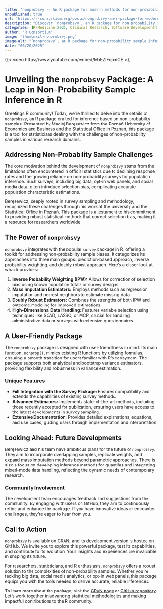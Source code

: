 ```yaml
--- 
title: "nonprobsvy -- An R package for modern methods for non-probability survey" 
unpublished: true 
url: "https://r-consortium.org/posts/nonprobsvy-an-r-package-for-modern-methods-for-non-probability-survey/"
description: "Discover `nonprobsvy`, an R package for non-probability sample inference, enhancing survey analysis." 
categories: [R/Medicine 2025, Clinical Research, Software Development]
author: "R Consortium" 
image: "thumbnail-nonprobsvy.png" 
image-alt: "`nonprobsvy`, an R package for non-probability sample inference - Maciej Beręsewicz" 
date: "06/20/2025" 
---
```


{{< video https://www.youtube.com/embed/MnEZlFcpmCE >}}

# Unveiling the `nonprobsvy` Package: A Leap in Non-Probability Sample Inference in R

Greetings R community! Today, we're thrilled to delve into the details of `nonprobsvy`, an R package crafted for inference based on non-probability samples. Presented by Maciej Beręsewicz from the Poznań University of Economics and Business and the Statistical Office in Poznań, this package is a tool for statisticians dealing with the challenges of non-probability samples in various research domains.

## Addressing Non-Probability Sample Challenges

The core motivation behind the development of `nonprobsvy` stems from the limitations often encountered in official statistics due to declining response rates and the growing reliance on non-probability surveys for population inference. Such surveys, including big data, opt-in web panels, and social media data, often introduce selection bias, complicating accurate population characteristic estimations.

Beręsewicz, deeply rooted in survey sampling and methodology, recognized these challenges through his work at the university and the Statistical Office in Poznań. This package is a testament to his commitment to providing robust statistical methods that correct selection bias, making it a resource for researchers worldwide.

## The Power of `nonprobsvy`

`nonprobsvy` integrates with the popular `survey` package in R, offering a toolkit for addressing non-probability sample biases. It categorizes its approaches into three main groups: prediction-based approach, inverse probability weighting, and doubly robust approach. Here's a closer look at what it provides:

1. **Inverse Probability Weighting (IPW):** Allows for correction of selection bias using known population totals or survey designs.
2. **Mass Imputation Estimators:** Employs methods such as regression imputation and nearest neighbors to estimate missing data.
3. **Doubly Robust Estimators:** Combines the strengths of both IPW and outcome modeling for improved estimations.
4. **High-Dimensional Data Handling:** Features variable selection using techniques like SCAD, LASSO, or MCP, crucial for handling administrative data or surveys with extensive questionnaires.

## A User-Friendly Package

The `nonprobsvy` package is designed with user-friendliness in mind. Its main function, `nonprop()`, mimics existing R functions by utilizing formulas, ensuring a smooth transition for users familiar with R's ecosystem. The package supports both analytical and bootstrap variance estimators, providing flexibility and robustness in variance estimation.

### Unique Features

- **Full Integration with the Survey Package:** Ensures compatibility and extends the capabilities of existing survey methods.
- **Advanced Estimators:** Implements state-of-the-art methods, including those recently accepted for publication, ensuring users have access to the latest developments in survey sampling.
- **Extensive Documentation:** Provides detailed explanations, equations, and use cases, guiding users through implementation and interpretation.

## Looking Ahead: Future Developments

Beręsewicz and his team have ambitious plans for the future of `nonprobsvy`. They aim to incorporate overlapping samples, replicate weights, and expand mass imputation methods beyond parametric approaches. There is also a focus on developing inference methods for quantiles and integrating mixed-mode data handling, reflecting the dynamic needs of contemporary research.

### Community Involvement

The development team encourages feedback and suggestions from the community. By engaging with users on GitHub, they aim to continuously refine and enhance the package. If you have innovative ideas or encounter challenges, they're eager to hear from you.

## Call to Action

`nonprobsvy` is available on CRAN, and its development version is hosted on GitHub. We invite you to explore this powerful package, test its capabilities, and contribute to its evolution. Your insights and experiences are invaluable in shaping its future.

For researchers, statisticians, and R enthusiasts, `nonprobsvy` offers a robust solution to the complexities of non-probability samples. Whether you're tackling big data, social media analytics, or opt-in web panels, this package equips you with the tools needed to derive accurate, reliable inferences.

To learn more about the package, visit the [CRAN page](https://cran.r-project.org/package=nonprobsvy) or [GitHub repository](http://github.com/ncn-foreigners/nonprobsvy). Let's work together in advancing statistical methodologies and making impactful contributions to the R community.